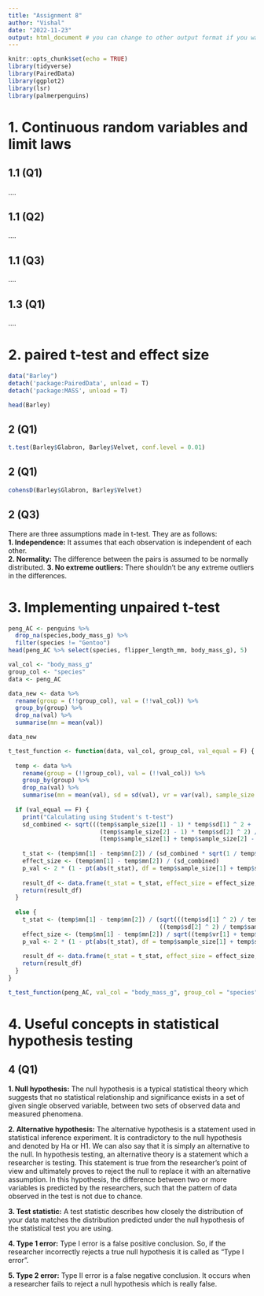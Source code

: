 ```yaml
---
title: "Assignment 8"
author: "Vishal"
date: "2022-11-23"
output: html_document # you can change to other output format if you want
---
```


```r
knitr::opts_chunk$set(echo = TRUE)
library(tidyverse)
library(PairedData)
library(ggplot2)
library(lsr)
library(palmerpenguins)
```

# 1. Continuous random variables and limit laws

## 1.1 (Q1)


....

## 1.1 (Q2)

....

## 1.1 (Q3)

....

## 1.3 (Q1)

....


# 2. paired t-test and effect size
```r
data("Barley")
detach('package:PairedData', unload = T)
detach('package:MASS', unload = T)

head(Barley)
```

## 2 (Q1)
```r
t.test(Barley$Glabron, Barley$Velvet, conf.level = 0.01)

```

## 2 (Q1)
```r
cohensD(Barley$Glabron, Barley$Velvet)
```
## 2 (Q3)\
There are three assumptions made in t-test. They are as follows:\
**1. Independence:** It assumes that each observation is independent of each other.\
**2. Normality:** The difference between the pairs is assumed to be normally distributed.
**3. No extreme outliers:** There shouldn't be any extreme outliers in the differences.\


# 3. Implementing unpaired t-test
```r
peng_AC <- penguins %>% 
  drop_na(species,body_mass_g) %>% 
  filter(species != "Gentoo") 
head(peng_AC %>% select(species, flipper_length_mm, body_mass_g), 5)
```
```r
val_col <- "body_mass_g"
group_col <- "species"
data <- peng_AC

data_new <- data %>%
  rename(group = (!!group_col), val = (!!val_col)) %>%
  group_by(group) %>%
  drop_na(val) %>%
  summarise(mn = mean(val))

data_new
```

```r
t_test_function <- function(data, val_col, group_col, val_equal = F) {
  
  temp <- data %>%
    rename(group = (!!group_col), val = (!!val_col)) %>%
    group_by(group) %>%
    drop_na(val) %>%
    summarise(mn = mean(val), sd = sd(val), vr = var(val), sample_size = n())
  
  if (val_equal == F) {
    print("Calculating using Student's t-test")
    sd_combined <- sqrt(((temp$sample_size[1] - 1) * temp$sd[1] ^ 2 +
                          (temp$sample_size[2] - 1) * temp$sd[2] ^ 2) /
                          (temp$sample_size[1] + temp$sample_size[2] - 2))
    
    t_stat <- (temp$mn[1] - temp$mn[2]) / (sd_combined * sqrt(1 / temp$sample_size[1] + 1 / temp$sample_size[2]))
    effect_size <- (temp$mn[1] - temp$mn[2]) / (sd_combined)
    p_val <- 2 * (1 - pt(abs(t_stat), df = temp$sample_size[1] + temp$sample_size[2] - 2))
    
    result_df <- data.frame(t_stat = t_stat, effect_size = effect_size, p_val = p_val)
    return(result_df)
  } 
  
  else {
    t_stat <- (temp$mn[1] - temp$mn[2]) / (sqrt(((temp$sd[1] ^ 2) / temp$sample_size[1]) + 
                                           ((temp$sd[2] ^ 2) / temp$sample_size[2])))
    effect_size <- (temp$mn[1] - temp$mn[2]) / sqrt((temp$vr[1] + temp$vr[2])/ 2)
    p_val <- 2 * (1 - pt(abs(t_stat), df = temp$sample_size[1] + temp$sample_size[2] - 2))
    
    result_df <- data.frame(t_stat = t_stat, effect_size = effect_size, p_val = p_val)
    return(result_df)
  }
}

t_test_function(peng_AC, val_col = "body_mass_g", group_col = "species", val_equal = T)
```

# 4. Useful concepts in statistical hypothesis testing
## 4 (Q1)

**1. Null hypothesis:** The null hypothesis is a typical statistical theory which suggests that no statistical relationship and significance exists in a set of given single observed variable, between two sets of observed data and measured phenomena.\

**2. Alternative hypothesis:** The alternative hypothesis is a statement used in statistical inference experiment. It is contradictory to the null hypothesis and denoted by Ha or H1. We can also say that it is simply an alternative to the null. In hypothesis testing, an alternative theory is a statement which a researcher is testing. This statement is true from the researcher’s point of view and ultimately proves to reject the null to replace it with an alternative assumption. In this hypothesis, the difference between two or more variables is predicted by the researchers, such that the pattern of data observed in the test is not due to chance. \

**3. Test statistic:** A test statistic describes how closely the distribution of your data matches the distribution predicted under the null hypothesis of the statistical test you are using. \

**4. Type 1 error:** Type I error is a false positive conclusion. So, if the researcher incorrectly rejects a true null hypothesis it is called as "Type I error".

**5. Type 2 error:** Type II error is a false negative conclusion. It occurs when a researcher fails to reject a null hypothesis which is really false.









































